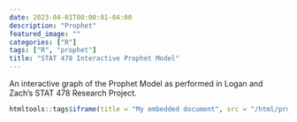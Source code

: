 ```yaml
---
date: 2023-04-01T00:00:01-04:00
description: "Prophet"
featured_image: ""
categories: ["R"]
tags: ["R", "prophet"]
title: "STAT 478 Interactive Prophet Model"
---
```


An interactive graph of the Prophet Model as performed in Logan and Zach's STAT 478 Research Project.

```r
htmltools::tags$iframe(title = "My embedded document", src = "/html/prophet.html", width="739", height="500")
```
